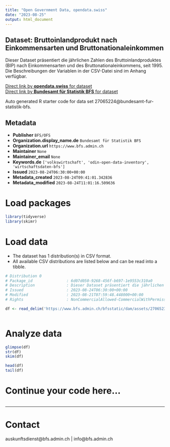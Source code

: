 ```yaml
---
title: "Open Government Data, opendata.swiss"
date: "2023-08-25"
output: html_document
---
```


## Dataset: Bruttoinlandprodukt nach Einkommensarten und Bruttonationaleinkommen

Dieser Dataset präsentiert die jährlichen Zahlen des Bruttoinlandproduktes (BIP) nach Einkommensarten und des Bruttonationaleinkommens, seit 1995. Die Beschreibungen der Variablen in der CSV-Datei sind im Anhang verfügbar.

[Direct link by **opendata.swiss** for dataset](https://opendata.swiss/de/dataset/bruttoinlandprodukt-nach-einkommensarten-und-bruttonationaleinkommen6)<br>
[Direct link by **Bundesamt für Statistik BFS** for dataset](https://www.bfs.admin.ch/asset/de/ts-x-04.02.01.03)

Auto generated R starter code for data set 27065224@bundesamt-fur-statistik-bfs.

## Metadata

- **Publisher** `BFS/OFS`
- **Organization.display_name.de** `Bundesamt für Statistik BFS`
- **Organization.url** `https://www.bfs.admin.ch`
- **Maintainer** `None`
- **Maintainer_email** `None`
- **Keywords.de** `['volkswirtschaft', 'odin-open-data-inventory', 'wirtschaftsdaten-bfs']`
- **Issued** `2023-08-24T06:30:00+00:00`
- **Metadata_created** `2023-08-24T09:41:01.342836`
- **Metadata_modified** `2023-08-24T11:01:16.509636`


# Load packages

```r

library(tidyverse)
library(skimr)

```

# Load data

-   The dataset has 1 distribution(s) in CSV format.
-   All available CSV distributions are listed below and can be read into a tibble.

```r

# Distribution 0
# Package_id               : 6d07d050-9268-456f-b697-1e9553c310a0
# Description              : Dieser Dataset präsentiert die jährlichen Zahlen des Bruttoinlandproduktes (BIP) nach Einkommensarten und des Bruttonationaleinkommens, seit 1995. Die Beschreibungen der Variablen in der CSV-Datei sind im Anhang verfügbar.
# Issued                   : 2023-08-24T06:30:00+00:00
# Modified                 : 2023-08-21T07:59:48.448000+00:00
# Rights                   : NonCommercialAllowed-CommercialWithPermission-ReferenceRequired

df <- read_delim('https://www.bfs.admin.ch/bfsstatic/dam/assets/27065233/master')



```

# Analyze data

```r

glimpse(df)
str(df)
skim(df)

head(df)
tail(df)

```

# Continue your code here...

```r

```

------------------------------------------------------------------------

# Contact

auskunftsdienst@bfs.admin.ch | info@bfs.admin.ch
